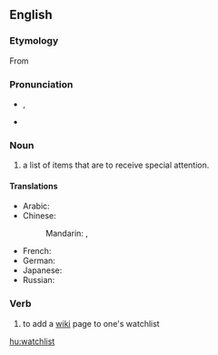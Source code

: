 {{wikipedia}}
{{selfref|For help on watchlist, see [[m:Watchlist|Watchlist]] on Meta-Wiki.}}
==English==

===Etymology===
From {{compound|watch|list}}

===Pronunciation===
* {{a|UK}} {{IPA|/ˈwɒtʃˌlɪst/}}, {{SAMPA|/"wQtS%lIst/}}
* {{audio|en-us-watchlist.ogg|Audio (US)}}

===Noun===
{{en-noun}}

# a list of items that are to receive special attention.

====Translations====
{{trans-top|list for special attention}}
* Arabic: {{t|ar|قائمة مراقبتي|f|tr=qaa'ima muraaqabati|sc=Arab}}
* Chinese:
*: Mandarin: {{t|zh|監視列表|sc=Hani}}, {{t|zh|监视列表|tr=jiānshì lièbiǎo|sc=Hani}}
{{trans-mid}}
* French: {{t-|fr|liste de suivi|f}}
* German: {{t-|de|Beobachtungsliste|f}}
* Japanese: {{t|ja|ウォッチリスト|tr=uotchirisuto|sc=Jpan}}
* Russian: {{t|ru|список наблюдения|m|tr=spísok nabljudénija|sc=Cyrl}}
{{trans-bottom}}

===Verb===
{{en-verb}}

# {{Wiktionary and WMF jargon}} to add a [[wiki]] page to one's watchlist

[[hu:watchlist]]